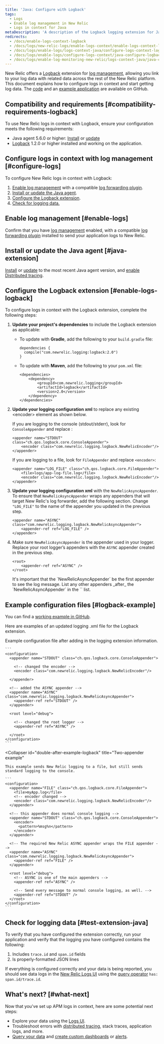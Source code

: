 ```yaml
---
title: 'Java: Configure with Logback'
tags:
  - Logs
  - Enable log management in New Relic
  - Logs in context for Java
metaDescription: 'A description of the Logback logging extension for Java contextual logging, and how to configure it.'
redirects:
  - /docs/enable-logs-context-logback
  - /docs/logs/new-relic-logs/enable-logs-context/enable-logs-context-logback
  - /docs/logs/enable-logs/logs-context-java/configure-logs-context-logback
  - /docs/logs/enable-logs/configure-logs-context/java-configure-logback
  - /docs/logs/enable-log-monitoring-new-relic/logs-context-java/java-configure-logback
---
```


New Relic offers a [Logback](https://logback.qos.ch/documentation.html) extension for [log management](https://docs.newrelic.com/docs/introduction-new-relic-logs), allowing you link to your log data with related data across the rest of the New Relic platform. This document explains how to configure logs in context and start getting log data. The [code](https://github.com/newrelic/java-log-extensions/tree/main/logback) and an [example application](https://github.com/newrelic/java-log-extensions/tree/main/examples/logback-app) are available on GitHub.

## Compatibility and requirements [#compatibility-requirements-logback]

To use New Relic logs in context with Logback, ensure your configuration meets the following requirements:

* Java agent 5.6.0 or higher: [Install](/docs/agents/java-agent/installation/install-java-agent) or [update](/docs/agents/java-agent/installation/update-java-agent)
* [Logback](https://logback.qos.ch/documentation.html) 1.2.0 or higher installed and working on the application.

## Configure logs in context with log management [#configure-logs]

To configure New Relic logs in context with Logback:

1. [Enable log management](/docs/introduction-new-relic-logs) with a compatible [log forwarding plugin](/docs/logs/enable-logs/enable-logs/enable-new-relic-logs#enable-logs).
2. [Install or update the Java agent](#java-extension).
3. [Configure the Logback extension](#enable-logs-logback).
4. [Check for logging data.](#test-extension-java)

## Enable log management [#enable-logs]

Confirm that you have [log management](/docs/introduction-new-relic-logs) enabled, with a compatible [log forwarding plugin](/docs/logs/enable-logs/enable-logs/enable-new-relic-logs#enable-logs) installed to send your application logs to New Relic.

## Install or update the Java agent [#java-extension]

[Install](/docs/agents/java-agent/installation/install-java-agent) or [update](/docs/agents/java-agent/installation/update-java-agent) to the most recent Java agent version, and [enable Distributed tracing](/docs/understand-dependencies/distributed-tracing/enable-configure/enable-distributed-tracing).

## Configure the Logback extension [#enable-logs-logback]

To configure logs in context with the Logback extension, complete the following steps:

1. **Update your project's dependencies** to include the Logback extension as applicable:

   * To update with **Gradle**, add the following to your `build.gradle` file:

     ```
     dependencies {
       compile("com.newrelic.logging:logback:2.0")
     }
     ```
   * To update with **Maven**, add the following to your `pom.xml` file:

     ```
     <dependencies>
         <dependency>
             <groupId>com.newrelic.logging</groupId>
             <artifactId>logback</artifactId>
             <version>2.0</version>
         </dependency>
     </dependencies>
     ```
2. **Update your logging configuration xml** to replace any existing &lt;encoder> element as shown below.

   If you are logging to the console (stdout/stderr), look for `ConsoleAppender` and replace :

   ```
   <appender name="STDOUT" class="ch.qos.logback.core.ConsoleAppender">
       <encoder class="com.newrelic.logging.logback.NewRelicEncoder"/>
   </appender>
   ```

   If you are logging to a file, look for `FileAppender` and replace `<encoder>`:

   ```
   <appender name="LOG_FILE" class="ch.qos.logback.core.FileAppender">
       <file>logs/app-log-file.log</file>
       <encoder class="com.newrelic.logging.logback.NewRelicEncoder"/>
   </appender>
   ```
3. **Update your logging configuration xml** with the `NewRelicAsyncAppender`. To ensure that `NewRelicAsyncAppender` wraps any appenders that will target New Relic's log forwarder, add the following section. Change `"LOG_FILE"` to the name of the appender you updated in the previous step.

   ```
   <appender name="ASYNC" class="com.newrelic.logging.logback.NewRelicAsyncAppender">
       <appender-ref ref="LOG_FILE" />
   </appender>
   ```
4. Make sure `NewRelicAsyncAppender` is the appender used in your logger. Replace your root logger’s appenders with the `ASYNC` appender created in the previous step.

   ```
   <root>
       <appender-ref ref="ASYNC" />
   </root>
   ```

   <Callout variant="important">
     It's important that the `NewRelicAsyncAppender` be the first appender to see the log message. List any other appenders _after_ the `NewRelicAsyncAppender` in the `<root>` list.
   </Callout>

## Example configuration files [#logback-example]

You can find a [working example in GitHub](https://github.com/newrelic/java-log-extensions/blob/master/examples/logback-app/src/main/resources/logback.xml).

Here are examples of an updated logging .xml file for the Logback extension.

<CollapserGroup>
  <Collapser
    id="singel-after-example-logback"
    title="Single console appender example"
  >
    Example configuration file after adding in the logging extension information.

    ```
    <configuration>
      <appender name="STDOUT" class="ch.qos.logback.core.ConsoleAppender">

        <!-- changed the encoder -->
        <encoder class="com.newrelic.logging.logback.NewRelicEncoder"/>

      </appender>

      <!-- added the ASYNC appender -->
      <appender name="ASYNC" class="com.newrelic.logging.logback.NewRelicAsyncAppender">
        <appender-ref ref="STDOUT" />
      </appender>

      <root level="debug">

        <!-- changed the root logger -->
        <appender-ref ref="ASYNC" /> 

      </root>
    </configuration>
    ```
  </Collapser>

  <Collapser
    id="double-after-example-logback"
    title="Two-appender example"
  >
    This example sends New Relic logging to a file, but still sends standard logging to the console.

    ```
    <configuration>
      <appender name="FILE" class="ch.qos.logback.core.FileAppender">
        <file>myApp.log</file>
        <!-- encoder changed -->
        <encoder class="com.newrelic.logging.logback.NewRelicEncoder"/>
      </appender>

      <!-- this appender does normal console logging -->
      <appender name="STDOUT" class="ch.qos.logback.core.ConsoleAppender">
        <encoder>
          <pattern>%msg%n</pattern>
        </encoder>
      </appender>

      <!-- The required New Relic ASYNC appender wraps the FILE appender -->
      <appender name="ASYNC" class="com.newrelic.logging.logback.NewRelicAsyncAppender">
        <appender-ref ref="FILE" /> 
      </appender>

      <root level="debug">
        <!-- ASYNC is one of the main appenders -->
        <appender-ref ref="ASYNC" /> 

        <!-- Send every message to normal console logging, as well. -->
        <appender-ref ref="STDOUT" />
      </root>
    </configuration>
    ```
  </Collapser>
</CollapserGroup>

## Check for logging data [#test-extension-java]

To verify that you have configured the extension correctly, run your application and verify that the logging you have configured contains the following:

1. Includes `trace.id` and `span.id` fields
2. Is properly-formatted JSON lines

If everything is configured correctly and your data is being reported, you should see data logs in the [New Relic Logs UI](https://one.newrelic.com/launcher/logger.log-launcher) using the [query operator](/docs/new-relic-logs-query-syntax) `has: span.id/trace.id`.

## What's next? [#what-next]

Now that you've set up APM logs in context, here are some potential next steps:

* Explore your data using the [Logs UI](/docs/explore-your-data-new-relic-logs-ui).
* Troubleshoot errors with [distributed tracing](/docs/understand-dependencies/distributed-tracing/get-started/introduction-distributed-tracing), stack traces, application logs, and more.
* [Query your data](/docs/using-new-relic/data/understand-data/query-new-relic-data) and [create custom dashboards](/docs/dashboards/new-relic-one-dashboards/get-started/introduction-new-relic-one-dashboards) or [alerts](/docs/alerts/new-relic-alerts/configuring-alert-policies/create-edit-or-find-alert-policy).
